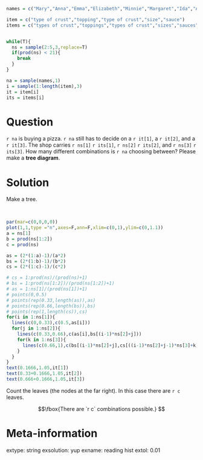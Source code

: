 ```r
names = c("Mary","Anna","Emma","Elizabeth","Minnie","Margaret","Ida","Alice","Bertha","Sarah","Annie","Clara","Ella","Florence","Cora","Martha","Laura","Nellie","Grace","Carrie","Maude","Mabel","Bessie","Jennie","Gertrude","Julia","Hattie","Edith","Mattie","Rose","Catherine","Lillian","Ada","Lillie","Helen","Jessie","Louise","Ethel","Lula","Myrtle","Eva","Frances","Lena","Lucy","Edna","Maggie","Pearl","Daisy","Fannie","Josephine","Dora","Rosa","Katherine","Agnes","Marie","Nora","May","Mamie","Blanche","Stella","Ellen","Nancy","Effie","Sallie","Nettie","Della","Lizzie","Flora","Susie","Maud","Mae","Etta","Harriet","Sadie","Caroline","Katie","Lydia","Elsie","Kate","Susan","Mollie","Alma","Addie","Georgia","Eliza","Lulu","Nannie","Lottie","Amanda","Belle","Charlotte","Rebecca","Ruth","Viola","Olive","Amelia","Hannah","Jane","Virginia","Emily","Matilda","Irene","Kathryn","Esther","Willie","Henrietta","Ollie","Amy","Rachel","Sara","Estella","Theresa","Augusta","Ora","Pauline","Josie","Lola","Sophia","Leona","Anne","Mildred","Ann","Beulah","Callie","Lou","Delia","Eleanor","Barbara","Iva","Louisa","Maria","Mayme","Evelyn","Estelle","Nina","Betty","Marion","Bettie","Dorothy","Luella","Inez","Lela","Rosie","Allie","Millie","Janie","Cornelia","Victoria","Ruby","Winifred","Alta","Celia","Christine","Beatrice","Birdie","Harriett","Mable","Myra","Sophie","Tillie","Isabel","Sylvia","Carolyn","Isabelle","Leila","Sally","Ina","Essie","Bertie","Nell","Alberta","Katharine","Lora","Rena","Mina","Rhoda","Mathilda","Abbie","Eula","Dollie","Hettie","Eunice","Fanny","Ola","Lenora","Adelaide","Christina","Lelia","Nelle","Sue","Johanna","Lilly","Lucinda","Minerva","Lettie","Roxie","Cynthia","Helena","Hilda","Hulda","Bernice","Genevieve","Jean","Cordelia","Marian","Francis","Jeanette","Adeline","Gussie","Leah","Lois","Lura","Mittie","Hallie","Isabella","Olga","Phoebe","Teresa","Hester","Lida","Lina","Winnie","Claudia","Marguerite","Vera","Cecelia","Bess","Emilie","John","Rosetta","Verna","Myrtie","Cecilia","Elva","Olivia","Ophelia","Georgie","Elnora","Violet","Adele","Lily","Linnie","Loretta","Madge","Polly","Virgie","Eugenia","Lucile","Lucille","Mabelle","Rosalie","Kittie","Meta","Angie","Dessie","Georgiana","Lila","Regina","Selma","Wilhelmina","Bridget","Lilla","Malinda","Vina","Freda","Gertie","Jeannette","Louella","Mandy","Roberta","Cassie","Corinne","Ivy","Melissa","Lyda","Naomi","Norma","Bell","Margie","Nona","Zella","Dovie","Elvira","Erma","Irma","Leota","William","Artie","Blanch","Charity","Lorena","Lucretia","Orpha","Alvina","Annette","Catharine","Elma","Geneva","Janet","Lee","Leora","Lona","Miriam","Zora","Linda","Octavia","Sudie","Zula","Adella","Alpha","Frieda","George","Joanna","Leonora","Priscilla","Tennie","Angeline","Docia","Ettie","Flossie","Hanna","Letha","Minta","Retta","Rosella","Adah","Berta","Elisabeth","Elise","Goldie","Leola","Margret","Adaline","Floy","Idella","Juanita","Lenna","Lucie","Missouri","Nola","Zoe","Eda","Isabell","James","Julie","Letitia","Madeline","Malissa","Mariah","Pattie","Vivian","Almeda","Aurelia","Claire","Dolly","Hazel","Jannie","Kathleen","Kathrine","Lavinia","Marietta","Melvina","Ona","Pinkie","Samantha","Susanna","Chloe","Donnie","Elsa","Gladys","Matie","Pearle","Vesta","Vinnie","Antoinette","Clementine","Edythe","Harriette","Libbie","Lilian","Lue","Lutie","Magdalena","Meda","Rita","Tena","Zelma","Adelia","Annetta","Antonia","Dona","Elizebeth","Georgianna","Gracie","Iona","Lessie","Leta","Liza","Mertie","Molly","Neva","Oma","Alida","Alva","Cecile","Cleo","Donna","Ellie","Ernestine","Evie","Frankie","Helene","Minna","Myrta","Prudence","Queen","Rilla","Savannah","Tessie","Tina","Agatha","America","Anita","Arminta","Dorothea","Ira","Luvenia","Marjorie","Maybelle","Mellie","Nan","Pearlie","Sidney","Velma","Clare","Constance","Dixie","Ila","Iola","Jimmie","Louvenia","Lucia","Ludie","Luna","Metta","Patsy","Phebe","Sophronia","Adda","Avis","Betsy","Bonnie","Cecil","Cordie","Emmaline","Ethelyn","Hortense","June","Louie","Lovie","Marcella","Melinda","Mona","Odessa","Veronica","Aimee","Annabel","Ava","Bella","Carolina","Cathrine","Christena","Clyde","Dena","Dolores","Eleanore","Elmira","Fay","Frank","Jenny","Kizzie","Lonnie","Loula","Magdalene","Mettie","Mintie","Peggy","Reba","Serena","Vida","Zada","Abigail","Celestine","Celina","Claudie","Clemmie","Connie","Daisie","Deborah","Dessa","Easter","Eddie","Emelia","Emmie","Imogene","India","Jeanne","Joan","Lenore","Liddie","Lotta","Mame","Nevada","Rachael","Sina","Willa","Aline","Beryl","Charles","Daisey","Dorcas","Edmonia","Effa","Eldora","Eloise","Emmer","Era","Gena","Henry","Iris","Izora","Lennie","Lissie","Mallie","Malvina","Mathilde","Mazie","Queenie","Robert","Rosina","Salome","Theodora","Therese","Vena","Wanda","Wilda","Altha","Anastasia","Besse","Bird","Birtie","Clarissa","Claude","Delilah","Diana","Emelie","Erna","Fern","Florida","Frona","Hilma","Joseph","Juliet","Leonie","Lugenia","Mammie","Manda","Manerva","Manie","Nella","Paulina","Philomena","Rae","Selina","Sena","Theodosia","Tommie","Una","Vernie","Adela","Althea","Amalia","Amber","Angelina","Annabelle","Anner","Arie","Clarice","Corda","Corrie","Dell","Dellar","Donie","Doris","Elda","Elinor","Emeline","Emilia","Esta","Estell","Etha","Fred","Hope","Indiana","Ione","Jettie","Johnnie","Josiephine","Kitty","Lavina","Leda","Letta","Mahala","Marcia","Margarette","Maudie","Maye","Norah","Oda","Patty","Paula","Permelia","Rosalia","Roxanna","Sula","Vada","Winnifred","Adline","Almira","Alvena","Arizona","Becky","Bennie","Bernadette","Camille","Cordia","Corine","Dicie","Dove","Drusilla","Elena","Elenora","Elmina","Ethyl","Evalyn","Evelina","Faye","Huldah","Idell","Inga","Irena","Jewell","Kattie","Lavenia","Leslie","Lovina","Lulie","Magnolia","Margeret","Margery","Media","Millicent","Nena","Ocie","Orilla","Osie","Pansy","Ray","Rosia","Rowena","Shirley","Tabitha","Thomas","Verdie","Walter","Zetta","Zoa","Zona","Albertina","Albina","Alyce","Amie","Angela","Annis","Carol","Carra","Clarence","Clarinda","Delphia","Dillie","Doshie","Drucilla","Etna","Eugenie","Eulalia","Eve","Felicia","Florance","Fronie","Geraldine","Gina","Glenna","Grayce","Hedwig","Jessica","Jossie","Katheryn","Katy","Lea","Leanna","Leitha","Leone","Lidie","Loma","Lular","Magdalen","Maymie","Minervia","Muriel","Neppie","Olie","Onie","Osa","Otelia","Paralee","Patience","Rella","Rillie","Rosanna","Theo","Tilda","Tishie","Tressa","Viva","Yetta","Zena","Zola","Abby","Aileen","Alba","Alda","Alla","Alverta","Ara","Ardelia","Ardella","Arrie","Arvilla","Augustine","Aurora","Bama","Bena","Byrd","Calla","Camilla","Carey","Carlotta","Celestia","Cherry","Cinda","Classie","Claudine","Clemie","Clifford","Clyda","Creola","Debbie","Dee","Dinah","Doshia","Ednah","Edyth","Eleanora","Electa","Eola","Erie","Eudora","Euphemia","Evalena","Evaline","Faith","Fidelia","Freddie","Golda","Harry","Helma","Hermine","Hessie","Ivah","Janette","Jennette","Joella","Kathryne","Lacy","Lanie","Lauretta","Leana","Leatha","Leo","Liller","Lillis","Louetta","Madie","Mai","Martina","Maryann","Melva","Mena","Mercedes","Merle","Mima","Minda","Monica","Nealie","Netta","Nolia","Nonie","Odelia","Ottilie","Phyllis","Robbie","Sabina","Sada","Sammie","Suzanne","Sybilla","Thea","Tressie","Vallie","Venie","Viney","Wilhelmine","Winona","Zelda","Zilpha","Adelle","Adina","Adrienne","Albertine","Alys","Ana","Araminta","Arthur","Birtha","Bulah","Caddie","Celie","Charlotta","Clair","Concepcion","Cordella","Corrine","Delila","Delphine","Dosha","Edgar","Elaine","Elisa","Ellar","Elmire","Elvina","Ena","Estie","Etter","Fronnie","Genie","Georgina","Glenn","Gracia","Guadalupe","Gwendolyn","Hassie","Honora","Icy","Isa","Isadora","Jesse","Jewel","Joe","Johannah","Juana","Judith","Judy","Junie","Lavonia","Lella","Lemma","Letty","Linna","Littie","Lollie","Lorene","Louis","Love","Lovisa","Lucina","Lynn","Madora","Mahalia","Manervia","Manuela","Margarett","Margaretta","Margarita","Marilla","Mignon","Mozella","Natalie","Nelia","Nolie","Omie","Opal","Ossie","Ottie","Ottilia","Parthenia","Penelope","Pinkey","Pollie","Rennie","Reta","Roena","Rosalee","Roseanna","Ruthie","Sabra","Sannie","Selena","Sibyl","Tella","Tempie","Tennessee","Teressa","Texas","Theda","Thelma","Thursa","Ula","Vannie","Verona","Vertie","Wilma","John","William","James","Charles","George","Frank","Joseph","Thomas","Henry","Robert","Edward","Harry","Walter","Arthur","Fred","Albert","Samuel","David","Louis","Joe","Charlie","Clarence","Richard","Andrew","Daniel","Ernest","Will","Jesse","Oscar","Lewis","Peter","Benjamin","Frederick","Willie","Alfred","Sam","Roy","Herbert","Jacob","Tom","Elmer","Carl","Lee","Howard","Martin","Michael","Bert","Herman","Jim","Francis","Harvey","Earl","Eugene","Ralph","Ed","Claude","Edwin","Ben","Charley","Paul","Edgar","Isaac","Otto","Luther","Lawrence","Ira","Patrick","Guy","Oliver","Theodore","Hugh","Clyde","Alexander","August","Floyd","Homer","Jack","Leonard","Horace","Marion","Philip","Allen","Archie","Stephen","Chester","Willis","Raymond","Rufus","Warren","Jessie","Milton","Alex","Leo","Julius","Ray","Sidney","Bernard","Dan","Jerry","Calvin","Perry","Dave","Anthony","Eddie","Amos","Dennis","Clifford","Leroy","Wesley","Alonzo","Garfield","Franklin","Emil","Leon","Nathan","Harold","Matthew","Levi","Moses","Everett","Lester","Winfield","Adam","Lloyd","Mack","Fredrick","Jay","Jess","Melvin","Noah","Aaron","Alvin","Norman","Gilbert","Elijah","Victor","Gus","Nelson","Jasper","Silas","Jake","Christopher","Mike","Percy","Adolph","Maurice","Cornelius","Felix","Reuben","Wallace","Claud","Roscoe","Sylvester","Earnest","Hiram","Otis","Simon","Willard","Irvin","Mark","Jose","Wilbur","Abraham","Virgil","Clinton","Elbert","Leslie","Marshall","Owen","Wiley","Anton","Morris","Manuel","Phillip","Augustus","Emmett","Eli","Nicholas","Wilson","Alva","Harley","Newton","Timothy","Marvin","Ross","Curtis","Edmund","Jeff","Elias","Harrison","Stanley","Columbus","Lon","Ora","Ollie","Pearl","Russell","Solomon","Arch","Asa","Clayton","Enoch","Irving","Mathew","Nathaniel","Scott","Hubert","Lemuel","Andy","Ellis","Emanuel","Joshua","Millard","Vernon","Wade","Cyrus","Miles","Rudolph","Sherman","Austin","Bill","Chas","Lonnie","Monroe","Byron","Edd","Emery","Grant","Jerome","Max","Mose","Steve","Gordon","Abe","Pete","Chris","Clark","Gustave","Orville","Lorenzo","Bruce","Marcus","Preston","Bob","Dock","Donald","Jackson","Cecil","Barney","Delbert","Edmond","Anderson","Christian","Glenn","Jefferson","Luke","Neal","Burt","Ike","Myron","Tony","Conrad","Joel","Matt","Riley","Vincent","Emory","Isaiah","Nick","Ezra","Green","Juan","Clifton","Lucius","Porter","Arnold","Bud","Jeremiah","Taylor","Forrest","Roland","Spencer","Burton","Don","Emmet","Gustav","Louie","Morgan","Ned","Van","Ambrose","Chauncey","Elisha","Ferdinand","General","Julian","Kenneth","Mitchell","Allie","Josh","Judson","Lyman","Napoleon","Pedro","Berry","Dewitt","Ervin","Forest","Lynn","Pink","Ruben","Sanford","Ward","Douglas","Ole","Omer","Ulysses","Walker","Wilbert","Adelbert","Benjiman","Ivan","Jonas","Major","Abner","Archibald","Caleb","Clint","Dudley","Granville","King","Mary","Merton","Antonio","Bennie","Carroll","Freeman","Josiah","Milo","Royal","Dick","Earle","Elza","Emerson","Fletcher","Judge","Laurence","Neil","Roger","Seth","Glen","Hugo","Jimmie","Johnnie","Washington","Elwood","Gust","Harmon","Jordan","Simeon","Wayne","Wilber","Clem","Evan","Frederic","Irwin","Junius","Lafayette","Loren","Madison","Mason","Orval","Abram","Aubrey","Elliott","Hans","Karl","Minor","Wash","Wilfred","Allan","Alphonse","Dallas","Dee","Isiah","Jason","Johnny","Lawson","Lew","Micheal","Orin","Addison","Cal","Erastus","Francisco","Hardy","Lucien","Randolph","Stewart","Vern","Wilmer","Zack","Adrian","Alvah","Bertram","Clay","Ephraim","Fritz","Giles","Grover","Harris","Isom","Jesus","Johnie","Jonathan","Lucian","Malcolm","Merritt","Otho","Perley","Rolla","Sandy","Tomas","Wilford","Adolphus","Angus","Arther","Carlos","Cary","Cassius","Davis","Hamilton","Harve","Israel","Leander","Melville","Merle","Murray","Pleasant","Sterling","Steven","Axel","Boyd","Bryant","Clement","Erwin","Ezekiel","Foster","Frances","Geo","Houston","Issac","Jules","Larkin","Mat","Morton","Orlando","Pierce","Prince","Rollie","Rollin","Sim","Stuart","Wilburn","Bennett","Casper","Christ","Dell","Egbert","Elmo","Fay","Gabriel","Hector","Horatio","Lige","Saul","Smith","Squire","Tobe","Tommie","Wyatt","Alford","Alma","Alton","Andres","Burl","Cicero","Dean","Dorsey","Enos","Howell","Lou","Loyd","Mahlon","Nat","Omar","Oran","Parker","Raleigh","Reginald","Rubin","Seymour","Wm","Young","Benjamine","Carey","Carlton","Eldridge","Elzie","Garrett","Isham","Johnson","Larry","Logan","Merrill","Mont","Oren","Pierre","Rex","Rodney","Ted","Webster","West","Wheeler","Willam","Al","Aloysius","Alvie","Anna","Art","Augustine","Bailey","Benjaman","Beverly","Bishop","Clair","Cloyd","Coleman","Dana","Duncan","Dwight","Emile","Evert","Henderson","Hunter","Jean","Lem","Luis","Mathias","Maynard","Miguel","Mortimer","Nels","Norris","Pat","Phil","Rush","Santiago","Sol","Sydney","Thaddeus","Thornton","Tim","Travis","Truman","Watson","Webb","Wellington","Winfred","Wylie","Alec","Basil","Baxter","Bertrand","Buford","Burr","Cleveland","Colonel","Dempsey","Early","Ellsworth","Fate","Finley","Gabe","Garland","Gerald","Herschel","Hezekiah","Justus","Lindsey","Marcellus","Olaf","Olin","Pablo","Rolland","Turner","Verne","Volney","Williams","Almon","Alois","Alonza","Anson","Authur","Benton","Billie","Cornelious","Darius","Denis","Dillard","Doctor","Elvin","Emma","Eric","Evans","Gideon","Haywood","Hilliard","Hosea","Lincoln","Lonzo","Lucious","Lum","Malachi","Newt","Noel","Orie","Palmer","Pinkney","Shirley","Sumner","Terry","Urban","Uriah","Valentine","Waldo","Warner","Wong","Zeb","Abel","Alden","Archer","Avery","Carson","Cullen","Doc","Eben","Elige","Elizabeth","Elmore","Ernst","Finis","Freddie","Godfrey","Guss","Hamp","Hermann","Isadore","Isreal","Jones","June","Lacy","Lafe","Leland","Llewellyn","Ludwig","Manford","Maxwell","Minnie","Obie","Octave","Orrin","Ossie","Oswald","Park","Parley","Ramon","Rice","Stonewall","Theo","Tillman","Addie","Aron","Ashley","Bernhard","Bertie","Berton","Buster","Butler","Carleton","Carrie","Clara","Clarance","Clare","Crawford","Danial","Dayton","Dolphus","Elder","Ephriam","Fayette","Felipe","Fernando","Flem","Florence","Ford","Harlan","Hayes","Henery","Hoy","Huston","Ida","Ivory","Jonah","Justin","Lenard","Leopold","Lionel","Manley","Marquis","Marshal","Mart","Odie","Olen","Oral","Orley","Otha","Press","Price","Quincy","Randall","Rich","Richmond","Romeo","Russel","Rutherford","Shade","Shelby","Solon","Thurman","Tilden","Troy","Woodson","Worth","Aden","Alcide","Alf","Algie","Arlie","Bart","Bedford","Benito","Billy","Bird","Birt","Bruno","Burley","Chancy","Claus","Cliff","Clovis","Connie","Creed","Delos","Duke","Eber","Eligah","Elliot","Elton","Emmitt","Gene","Golden","Hal","Hardin","Harman","Hervey","Hollis","Ivey","Jennie","Len","Lindsay","Lonie","Lyle","Mac","Mal","Math","Miller","Orson","Osborne","Percival","Pleas","Ples","Rafael","Raoul","Roderick","Rose","Shelton","Sid","Theron","Tobias","Toney","Tyler","Vance","Vivian","Walton","Watt","Weaver","Wilton","Adolf","Albin","Albion","Allison","Alpha","Alpheus","Anastacio","Andre","Annie","Arlington","Armand","Asberry","Asbury","Asher","Augustin","Auther","Author","Ballard","Blas","Caesar","Candido","Cato","Clarke","Clemente","Colin","Commodore","Cora","Coy","Cruz","Curt","Damon","Davie","Delmar","Dexter","Dora","Doss","Drew","Edson","Elam","Elihu","Eliza","Elsie","Erie","Ernie","Ethel","Ferd","Friend","Garry","Gary","Grace","Gustaf","Hallie","Hampton","Harrie","Hattie","Hence","Hillard","Hollie","Holmes","Hope","Hyman","Ishmael","Jarrett","Jessee","Joeseph","Junious","Kirk","Levy","Mervin","Michel","Milford","Mitchel","Nellie","Noble","Obed","Oda","Orren","Ottis","Rafe","Redden","Reese","Rube","Ruby","Rupert","Salomon","Sammie","Sanders","Soloman","Stacy","Stanford","Stanton","Thad","Titus","Tracy","Vernie","Wendell","Wilhelm","Willian","Yee","Zeke","Ab","Abbott","Agustus","Albertus","Almer","Alphonso","Alvia","Artie","Arvid","Ashby","Augusta","Aurthur","Babe","Baldwin","Barnett","Bartholomew","Barton","Bernie","Blaine","Boston","Brad","Bradford","Bradley","Brooks","Buck","Budd","Ceylon","Chalmers","Chesley","Chin","Cleo","Crockett","Cyril","Daisy","Denver","Dow","Duff","Edie","Edith","Elick","Elie","Eliga","Eliseo","Elroy","Ely","Ennis","Enrique","Erasmus","Esau","Everette","Firman","Fleming","Flora","Gardner","Gee","Gorge","Gottlieb","Gregorio","Gregory","Gustavus","Halsey","Handy","Hardie","Harl","Hayden","Hays","Hermon","Hershel","Holly","Hosteen","Hoyt","Hudson","Huey","Humphrey","Hunt","Hyrum","Irven","Isam","Ivy","Jabez","Jewel","Jodie","Judd","Julious","Justice","Katherine","Kelly","Kit","Knute","Lavern","Lawyer","Layton","Leonidas","Lewie","Lillie","Linwood","Loran","Lorin","Mace","Malcom","Manly","Manson","Matthias","Mattie","Merida","Miner","Montgomery","Moroni","Murdock","Myrtle","Nate","Nathanial","Nimrod","Nora","Norval","Nova","Orion","Orla","Orrie","Payton","Philo","Phineas","Presley","Ransom","Reece","Rene","Roswell","Rowland","Sampson","Samual","Santos","Schuyler","Sheppard","Spurgeon","Starling","Sylvanus","Theadore","Theophile","Tilmon","Tommy","Unknown","Vann","Wes","Winston","Wood","Woodie","Worthy","Wright","York","Zachariah")

item = c("type of crust","topping","type of crust","size","sauce")
items = c("types of crust","toppings","types of crust","sizes","sauces")


while(T){
  ns = sample(2:5,3,replace=T)
  if(prod(ns) < 21){
    break
  }
}

na = sample(names,1)
i = sample(1:length(item),3)
it = item[i]
its = items[i]

```

Question
========

`r na` is buying a pizza. `r na` still has to decide on a `r it[1]`, a `r it[2]`, and a `r it[3]`. The shop carries `r ns[1]` `r its[1]`, `r ns[2]` `r its[2]`, and `r ns[3]` `r its[3]`. How many different combinations is `r na` choosing between? Please make a **tree diagram**.



Solution
========

Make a tree.

\
```r
par(mar=c(0,0,0,0))
plot(1,1,type ="n",axes=F,ann=F,xlim=c(0,1),ylim=c(0,1.1))
a = ns[1]
b = prod(ns[1:2])
c = prod(ns)

as = (2*(1:a)-1)/(a*2)
bs = (2*(1:b)-1)/(b*2)
cs = (2*(1:c)-1)/(c*2)

# cs = 1:prod(ns)/(prod(ns)+1)
# bs = 1:prod(ns[1:2])/(prod(ns[1:2])+1)
# as = 1:ns[1]/(prod(ns[1])+1)
# points(0,0.5)
# points(rep(0.33,length(as)),as)
# points(rep(0.66,length(bs)),bs)
# points(rep(1,length(cs)),cs)
for(i in 1:ns[1]){
  lines(c(0,0.33),c(0.5,as[i]))
  for(j in 1:ns[2]){
    lines(c(0.33,0.66),c(as[i],bs[(i-1)*ns[2]+j]))
    for(k in 1:ns[3]){
      lines(c(0.66,1),c(bs[(i-1)*ns[2]+j],cs[((i-1)*ns[2]+j-1)*ns[3]+k]))
    }
  }
}
text(0.1666,1.05,it[1])
text(0.33+0.1666,1.05,it[2])
text(0.666+0.1666,1.05,it[3])
```

Count the leaves (the nodes at the far right). In this case there are `r c` leaves.

$$\fbox{There are `r c` combinations possible.} $$


Meta-information
============
extype: string
exsolution: yup
exname: reading hist
extol: 0.01
